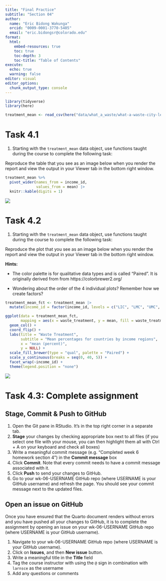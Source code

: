 ```yaml
---
title: "Final Practice"
subtitle: "Section 04"
author: 
  name: "Eric Bidong Wakunga"
  orcid: "0009-0001-3770-5405"
  email: "eric.bidongsr@colorado.edu"
format:
  html:
    embed-resources: true
    toc: true
    toc-depth: 3
    toc-title: "Table of Contents"
execute: 
  echo: true
  warning: false
editor: visual
editor_options: 
  chunk_output_type: console
---
```


```r
library(tidyverse)
library(here)
```

```r

treatment_mean <- read_csv(here("data/what_a_waste/what-a-waste-city-level-data-treatment-mean.csv"))

```

# Task 4.1

1.  Starting with the `treatment_mean` data object, use functions taught during the course to complete the following task:

Reproduce the table that you see as an image below when you render the report and view the output in your Viewer tab in the bottom right window.

```r
treatment_mean %>% 
  pivot_wider(names_from = income_id, 
              values_from = mean) |> 
  knitr::kable(digits = 1)

```

![](img/tbl-01-treatment-by-income-mean.png)

# Task 4.2

1.  Starting with the `treatment_mean` data object, use functions taught during the course to complete the following task:

Reproduce the plot that you see as an image below when you render the report and view the output in your Viewer tab in the bottom right window.

**Hints:**

-   The color palette is for qualitative data types and is called "Paired". It is originally derived from from https://colorbrewer2.org/

-   Wondering about the order of the 4 individual plots? Remember how we create factors?

```r

treatment_mean_fct <- treatment_mean |> 
  mutate(income_id = factor(income_id, levels = c("LIC", "LMC", "UMC", "HIC")))  

ggplot(data = treatment_mean_fct,
       mapping = aes(x = waste_treatment, y = mean, fill = waste_treatment)) + 
  geom_col() + 
  coord_flip() +
  labs(title = "Waste Treatment", 
       subtitle = "Mean percentages for countries by income regions", 
       x = "mean (percent)", 
       y = NULL) + 
  scale_fill_brewer(type = "qual", palette = "Paired") +
  scale_y_continuous(breaks = seq(0, 40, 5)) +
  facet_wrap(~income_id) +
  theme(legend.position = "none")

```

![](img/fig-01-treatment-by-income-mean.png)

# Task 4.3: Complete assignment

## Stage, Commit & Push to GitHub

1.  Open the Git pane in RStudio. It's in the top right corner in a separate tab.
2.  **Stage** your changes by checking appropriate box next to all files (if you select one file with your mouse, you can then highlight them all with Ctrl + A on your keyboard and check all boxes)
3.  Write a meaningful commit message (e.g. "Completed week 6 homework section 4") in the **Commit message** box
4.  Click **Commit**. Note that every commit needs to have a commit message associated with it.
5.  Click **Push** to send your changes to GitHub.
6.  Go to your wk-06-USERNAME GitHub repo (where USERNAME is your GitHub username) and refresh the page. You should see your commit message next to the updated files.

## Open an issue on GitHub

Once you have ensured that the Quarto document renders without errors and you have pushed all your changes to GitHub, it is to complete the assignment by opening an issue on your wk-06-USERNAME GitHub repo (where USERNAME is your GitHub username).

1.  Navigate to your wk-06-USERNAME GitHub repo (where USERNAME is your GitHub username).
2.  Click on **Issues**, and then **New issue** button.
3.  Write a meaningful title in the **Title** field
4.  Tag the course instructor with using the `@` sign in combination with `larnsce` as the username
5.  Add any questions or comments
